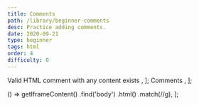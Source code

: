 ```yaml
---
title: Comments
path: /library/beginner-comments
desc: Practice adding comments.
date: 2020-09-21
type: beginner
tags: html
order: 4
difficulty: 0
---
```



  <Text size="small" color="#FAFAFA">
    Valid HTML comment with any content exists
  </Text>,
];

  <Link size="small" href="https://www.w3schools.com/html/html_comments.asp">
    Comments
  </Link>,
];

  () =>
    getIframeContent()
      .find('body')
      .html()
      .match(/<!--.*?-->/g),
];

<Post>
  <CodeEditor
    tasks={tasksListData}
    help={helpListData}
    tabs={tabs}
    tests={tests}
    result={`Valid comment is added in the HTML tab.`}
    next="beginner-beautiful-heading"
/>


</Post>

